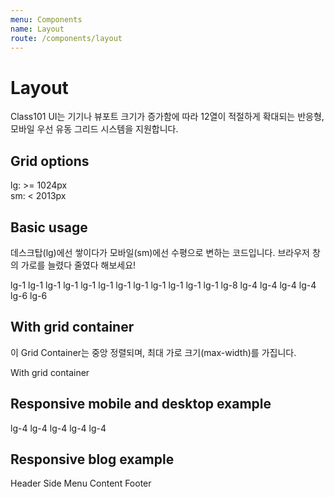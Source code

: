 ```yaml
---
menu: Components
name: Layout
route: /components/layout
---
```



# Layout

Class101 UI는 기기나 뷰포트 크기가 증가함에 따라 12열이 적절하게 확대되는 반응형, 모바일 우선 유동 그리드 시스템을 지원합니다.

## Grid options

lg: >= 1024px <br />
sm: < 2013px

## Basic usage

데스크탑(lg)에선 쌓이다가 모바일(sm)에선 수평으로 변하는 코드입니다. 브라우저 창의 가로를 늘렸다 줄였다 해보세요!

<Playground>
  <Row>
    <Col lg={ 1 }>lg-1</Col>
    <Col lg={ 1 }>lg-1</Col>
    <Col lg={ 1 }>lg-1</Col>
    <Col lg={ 1 }>lg-1</Col>
    <Col lg={ 1 }>lg-1</Col>
    <Col lg={ 1 }>lg-1</Col>
    <Col lg={ 1 }>lg-1</Col>
    <Col lg={ 1 }>lg-1</Col>
    <Col lg={ 1 }>lg-1</Col>
    <Col lg={ 1 }>lg-1</Col>
    <Col lg={ 1 }>lg-1</Col>
    <Col lg={ 1 }>lg-1</Col>
  </Row>
  <Row>
    <Col lg={ 8 }>lg-8</Col>
    <Col lg={ 4 }>lg-4</Col>
  </Row>
  <Row>
    <Col lg={ 4 }>lg-4</Col>
    <Col lg={ 4 }>lg-4</Col>
    <Col lg={ 4 }>lg-4</Col>
  </Row>
  <Row>
    <Col lg={ 6 }>lg-6</Col>
    <Col lg={ 6 }>lg-6</Col>
  </Row>
</Playground>

## With grid container

이 Grid Container는 중앙 정렬되며, 최대 가로 크기(max-width)를 가집니다.

<Playground>
  <Grid>
    <Row>
      <Col lg={ 12 }>With grid container</Col>
    </Row>
  </Grid>
</Playground>

## Responsive mobile and desktop example

<Playground>
  <Row>
    <Col lg={ 8 } sm={ 12 }>lg-4</Col>
    <Col lg={ 4 } sm={ 6 }>lg-4</Col>
  </Row>
  <Row>
    <Col lg={ 4 } sm={ 6 }>lg-4</Col>
    <Col lg={ 4 } sm={ 6 }>lg-4</Col>
    <Col lg={ 4 } sm={ 6 }>lg-4</Col>
  </Row>
</Playground>

## Responsive blog example

<Playground>
  <Grid>
    <Row>
      <Col lg={ 12 } sm={ 12 }>Header</Col>
    </Row>
    <Row>
      <Col style={{ height: 100 }} lg={ 4 } sm={ 12 }>Side Menu</Col>
      <Col style={{ height: 300 }} lg={ 8 } sm={ 12 }>Content</Col>
    </Row>
    <Row>
      <Col lg={ 12 } sm={ 12 }>Footer</Col>
    </Row>
  </Grid>
</Playground>
